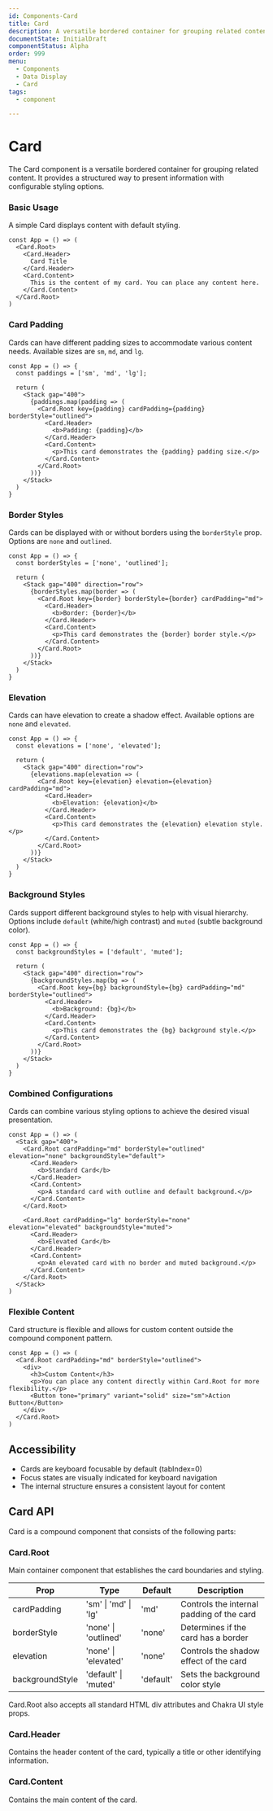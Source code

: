 ```yaml
---
id: Components-Card
title: Card
description: A versatile bordered container for grouping related content
documentState: InitialDraft
componentStatus: Alpha
order: 999
menu:
  - Components
  - Data Display
  - Card
tags:
  - component

---
```


# Card

The Card component is a versatile bordered container for grouping related content. It provides a structured way to present information with configurable styling options.


### Basic Usage

A simple Card displays content with default styling.

```jsx-live
const App = () => (
  <Card.Root>
    <Card.Header>
      Card Title
    </Card.Header>
    <Card.Content>
      This is the content of my card. You can place any content here.
    </Card.Content>
  </Card.Root>
)
```

### Card Padding

Cards can have different padding sizes to accommodate various content needs. Available sizes are `sm`, `md`, and `lg`.

```jsx-live
const App = () => {
  const paddings = ['sm', 'md', 'lg'];
  
  return (
    <Stack gap="400">
      {paddings.map(padding => (
        <Card.Root key={padding} cardPadding={padding} borderStyle="outlined">
          <Card.Header>
            <b>Padding: {padding}</b>
          </Card.Header>
          <Card.Content>
            <p>This card demonstrates the {padding} padding size.</p>
          </Card.Content>
        </Card.Root>
      ))}
    </Stack>
  )
}
```

### Border Styles

Cards can be displayed with or without borders using the `borderStyle` prop. Options are `none` and `outlined`.

```jsx-live
const App = () => {
  const borderStyles = ['none', 'outlined'];
  
  return (
    <Stack gap="400" direction="row">
      {borderStyles.map(border => (
        <Card.Root key={border} borderStyle={border} cardPadding="md">
          <Card.Header>
            <b>Border: {border}</b>
          </Card.Header>
          <Card.Content>
            <p>This card demonstrates the {border} border style.</p>
          </Card.Content>
        </Card.Root>
      ))}
    </Stack>
  )
}
```

### Elevation

Cards can have elevation to create a shadow effect. Available options are `none` and `elevated`.

```jsx-live
const App = () => {
  const elevations = ['none', 'elevated'];
  
  return (
    <Stack gap="400" direction="row">
      {elevations.map(elevation => (
        <Card.Root key={elevation} elevation={elevation} cardPadding="md">
          <Card.Header>
            <b>Elevation: {elevation}</b>
          </Card.Header>
          <Card.Content>
            <p>This card demonstrates the {elevation} elevation style.</p>
          </Card.Content>
        </Card.Root>
      ))}
    </Stack>
  )
}
```

### Background Styles

Cards support different background styles to help with visual hierarchy. Options include `default` (white/high contrast) and `muted` (subtle background color).

```jsx-live
const App = () => {
  const backgroundStyles = ['default', 'muted'];
  
  return (
    <Stack gap="400" direction="row">
      {backgroundStyles.map(bg => (
        <Card.Root key={bg} backgroundStyle={bg} cardPadding="md" borderStyle="outlined">
          <Card.Header>
            <b>Background: {bg}</b>
          </Card.Header>
          <Card.Content>
            <p>This card demonstrates the {bg} background style.</p>
          </Card.Content>
        </Card.Root>
      ))}
    </Stack>
  )
}
```

### Combined Configurations

Cards can combine various styling options to achieve the desired visual presentation.

```jsx-live
const App = () => (
  <Stack gap="400">
    <Card.Root cardPadding="md" borderStyle="outlined" elevation="none" backgroundStyle="default">
      <Card.Header>
        <b>Standard Card</b>
      </Card.Header>
      <Card.Content>
        <p>A standard card with outline and default background.</p>
      </Card.Content>
    </Card.Root>
    
    <Card.Root cardPadding="lg" borderStyle="none" elevation="elevated" backgroundStyle="muted">
      <Card.Header>
        <b>Elevated Card</b>
      </Card.Header>
      <Card.Content>
        <p>An elevated card with no border and muted background.</p>
      </Card.Content>
    </Card.Root>
  </Stack>
)
```

### Flexible Content

Card structure is flexible and allows for custom content outside the compound component pattern.

```jsx-live
const App = () => (
  <Card.Root cardPadding="md" borderStyle="outlined">
    <div>
      <h3>Custom Content</h3>
      <p>You can place any content directly within Card.Root for more flexibility.</p>
      <Button tone="primary" variant="solid" size="sm">Action Button</Button>
    </div>
  </Card.Root>
)
```

## Accessibility

- Cards are keyboard focusable by default (tabIndex=0)
- Focus states are visually indicated for keyboard navigation
- The internal structure ensures a consistent layout for content

## Card API

Card is a compound component that consists of the following parts:

### Card.Root

Main container component that establishes the card boundaries and styling.

| Prop | Type | Default | Description |
|------|------|---------|-------------|
| cardPadding | 'sm' \| 'md' \| 'lg' | 'md' | Controls the internal padding of the card |
| borderStyle | 'none' \| 'outlined' | 'none' | Determines if the card has a border |
| elevation | 'none' \| 'elevated' | 'none' | Controls the shadow effect of the card |
| backgroundStyle | 'default' \| 'muted' | 'default' | Sets the background color style |

Card.Root also accepts all standard HTML div attributes and Chakra UI style props.

### Card.Header

Contains the header content of the card, typically a title or other identifying information.

### Card.Content

Contains the main content of the card.
